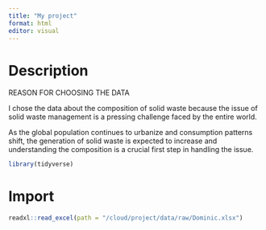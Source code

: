 ```yaml
---
title: "My project"
format: html
editor: visual
---
```


# Description

REASON FOR CHOOSING THE DATA

I chose the data about the composition of solid waste because the issue of solid waste management is a pressing challenge faced by the entire world.

As the global population continues to urbanize and consumption patterns shift, the generation of solid waste is expected to increase and understanding the composition is a crucial first step in handling the issue.

```r
library(tidyverse)
```

# Import

```r
readxl::read_excel(path = "/cloud/project/data/raw/Dominic.xlsx")
```
